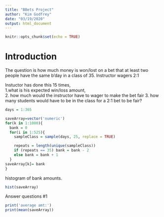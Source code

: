```yaml
---
title: "BBets Project"
author: "Kim Godfrey"
date: "03/19/2020"
output: html_document
---
```


```r
knitr::opts_chunk$set(echo = TRUE)
```

# Introduction

The question is how much money is won/lost on a bet that at least two people have the same b'day in a class of 35.  Instructor wagers 2:1 

Instuctor has done this 15 times,  
1.what is his expected win/loss amount,  
2. how much would the instructor have to wager to make the bet fair 
3. how many students would have to be in the class for a 2:1 bet to be fair?   
 
 
```r
days = 1:365

saveArray=vector('numeric')
for(k in 1:1000){
  bank = 0
  for(i in 1:525){
    sampleClass = sample(days, 25, replace = TRUE)

    repeats = length(unique(sampleClass))
    if (repeats == 35) bank = bank - 2
    else bank = bank + 1
  }
saveArray[k]= bank
}

```
 
histogram of bank amounts.   

```r
hist(saveArray)
```

Answer questions #1

```r
print('average amt:')
print(mean(saveArray))
```

  
